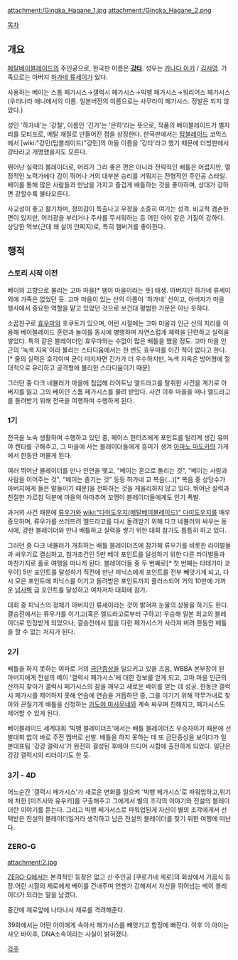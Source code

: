 {{{+1 鋼銀河 / Gingka Hagane }}}

attachment:/Gingka_Hagane_1.jpg attachment:/Gingka_Hagane_2.png

[[목차]]
== 개요 ==
[[메탈베이블레이드]]의 주인공으로, 한국판 이름은 '''[[강타]]'''. 성우는 [[카나다 아키]] / [[김서영]]. 가족으로는 아버지 [[하가네 류세이]]가 있다.

사용하는 베이는 스톰 페가시스→갤럭시 페가시스→빅뱅 페가시스→워리어스 페가시스(우리나라 애니에서의 이름. 일본버전의 이름으로는 사무라이 페가시스. 정발은 되지 않았다.)

성인 '하가네'는 '강철', 이름인 '긴가'는 '은하'라는 뜻으로, 작품의 베이블레이드가 별자리를 모티프로, 메탈 재질로 만들어진 점을 상징한다. 한국판에서는 [[탑블레이드]] 코믹스에서 [wiki:"강민(탑블레이드)"강민]의 아들 이름을 '강타'라고 했기 때문에 더빙판에서 강타라고 개명했을지도 모른다.

뛰어난 실력의 블레이더로, 머리가 그리 좋은 편은 아니라 전략적인 배틀은 어렵지만, 열정적인 노력가에다 감이 뛰어나 거의 대부분 승리를 거뭐지는 전형적인 주인공 스타일. 베이를 통해 많은 사람들과 만남을 가지고 즐겁게 배틀하는 것을 좋아하며, 상대가 강하면 강할수록 불타오른다.

사교성이 좋고 활기차며, 정의감이 특출나고 우정을 소중히 여기는 성격. 비교적 겸손한 면이 있지만, 어리광을 부리거나 주사를 무서워하는 등 어린 아이 같은 기질이 강하다. 상당한 먹보(근데 왜 살이 안찌지)로, 특히 햄버거를 좋아한다.

== 행적 ==
=== 스토리 시작 이전 ===
베이의 고향으로 불리는 고마 마을[* 팽이 마을이라는 뜻] 태생. 아버지인 하가네 류세이 외에 가족은 없었던 듯. 고마 마을이 있는 산의 이름이 '하가네' 산이고, 아버지가 마을 행사에서 중요한 역할을 맡고 있었던 것으로 보건대 평범한 가문은 아닌 듯하다. 

소꿉친구로 [[효우마]]와 호쿠토가 있으며, 어린 시절에는 고마 마을과 인근 산의 지리를 이용해 베이블레이드 훈련과 놀이를 동시에 병행하며 자연스럽게 체력을 단련하고 실력을 쌓았다. 특히 같은 블레이더인 효우마와는 수없이 많은 배틀을 했을 정도. 고마 마을 인근의 '녹색 지옥'이라 불리는 스타디움에서는 한 번도 효우마를 이긴 적이 없다고 한다. [* 둘의 실력은 호각이며 굳이 따지자면 긴가가 더 우수하지만, 녹색 지옥은 방어형에 절대적으로 유리하고 공격형에 불리한 스타디움이기 때문]

그러던 중 다크 네뷸러가 마을에 침입해 라이트닝 엘드라고를 탈취한 사건을 계기로 아버지를 잃고 그의 베이인 스톰 페가시스를 물려 받았다. 사건 이후 마을을 떠나 엘드라고를 돌려받기 위해 전국을 여행하며 수행하게 된다.

=== 1기 ===
전국을 노숙 생활하며 수행하고 있던 중, 페이스 헌터즈에게 포인트를 털리게 생긴 유미야 켄타를 구해주고, 그 마을에 사는 블레이더들에게 흥미가 생겨 [[아마노 마도카]]의 가게에서 한동안 머물게 된다. 

여러 뛰어난 블레이더를 만나 인연을 맺고, "베이는 혼으로 돌리는 것", "베이는 사람과 사람을 이어주는 것", "베이는 즐기는 것" 등등 하가네 교 복음(…)[* 복음 중 상당수가 아버지에게 들은 말들이기 때문]을 전파하는 것을 게을리하지 않고 있다. 뛰어난 실력과 친절한 가르침 덕분에 마을의 아마추어 꼬맹이 블레이더들에게도 인기 폭발.

과거의 사건 때문에 [[류우가]]와 [[wiki:"다이도우지(메탈베이블레이드)" 다이도우지]]를 매우 증오하며, 류우가를 쓰러뜨려 엘드라고를 다시 돌려받기 위해 다크 네뷸러와 싸우는 동시에, 강한 블레이더와 만나 배틀하고 실력을 쌓기 위한 대회 참가도 틈틈히 하고 있다.

그러던 중 다크 네뷸러가 개최하는 배틀 블레이더즈에 참가해 류우가를 비롯한 라이벌들과 싸우기로 결심하고, 참가조건인 5만 베이 포인트를 달성하기 위한 다른 라이벌들과 마찬가지로 홀로 여행을 떠나게 된다. 블레이더들 중 두 번째로[* 첫 번째는 타테가미 쿄우야] 5만 포인트를 달성하기 직전에 만난 피닉스에게 포인트를 전부 빼앗기게 되고, 다시 모은 포인트에 피닉스를 이기고 돌려받은 포인트까지 플러스되어 거의 10만에 가까운 [[넘사벽]] 급 포인트를 달성하고 여차저차 대회에 참가. 

대회 중 피닉스의 정체가 아버지인 류세이라는 것이 밝혀져 눈물의 상봉을 하기도 한다. 결승전에서는 류우가를 이기고(혹은 엘드라고로부터 구하고) 우승해 일본 최고의 블레이더로 인정받게 되었으나, 결승전에서 힘을 다한 페가시스가 사라져 버려 한동안 배틀을 할 수 없는 처지가 된다.

=== 2기 ===
배틀을 하지 못하는 여파로 거의 [[금단증상]]을 일으키고 있을 즈음, WBBA 본부장이 된 아버지에게 전설의 베이 '갤럭시 페가시스'에 대한 정보를 얻게 되고, 고마 마을 인근의 산까지 찾아가 갤럭시 페가시스의 잠을 깨우고 새로운 베이를 얻는 데 성공. 한동안 갤럭시 페가시를 제어하지 못해 연습에 연습을 거듭하던 중, 그를 이기기 위해 막무가내로 찾아와 끈질기게 배틀을 신청하는 [[카도야 마사무네]]와 계속 싸우며 친해지고, 페가시스도 제어할 수 있게 된다. 

베이블레이드 세계대회 '빅뱅 블레이더즈'에서는 배틀 블레이더즈 우승자이기 때문에 선발대회 없이 바로 주전 멤버로 선발. 배틀을 하지 못하는 데 또 금단증상을 보이다가 일본대표팀 '강강 갤럭시'가 완전히 결성된 후에야 드디어 시합에 출전하게 되었다. 일단은 강강 갤럭시의 리더이기도 한 듯.

=== 3기 - 4D ===
어느순간 '갤럭시 페가시스'가 새로운 변화를 일으켜 '빅뱅 페가시스'로 파워업하고,위기에 처한 [미즈사와 유우키]를 구출해주고 그에게서 별의 조각의 이야기와 전설의 블레이더란 이야기를 듣는다.
그리고 빅뱅 페가서스로 파워업된게 자신이 별의 조각에게서 선택받은 전설의 블레이더일거라 생각하고 남은 전설의 블레이더를 찾기 위한 여행에 떠난다.

=== ZERO-G ===
attachment:2.jpg 

[[메탈 파이트 베이블레이드 ZERO-G|ZERO-G]]에서는 본격적인 등장은 없고 신 주인공 [쿠로가네 제로]의 회상에서 가끔식 등장.어린 시절의 제로에게 베이를 건내주며 언젠가 강해져서 자신을 뛰어넘는 베이 블레이더가 되라는 말을 남겼다.

중간에 제로앞에 나타나서 제로를 격려해준다.

39화에서는 어떤 아이에게 속아서 패가시스를 빼앗기고 함정에 빠진다. 이후 이 아이는 샤오 바이후, DNA소속이라는 사실이 밝혀졌다.

[[각주]]
